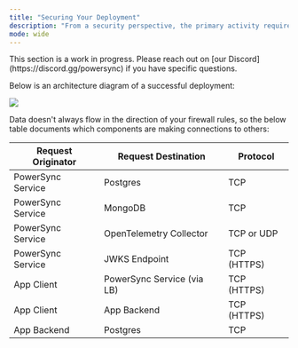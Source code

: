```yaml
---
title: "Securing Your Deployment"
description: "From a security perspective, the primary activity required will be placing a load balancer with TLS in front of PowerSync. "
mode: wide
---
```


<Info>
  This section is a work in progress. Please reach out on [our Discord](https://discord.gg/powersync) if you have specific questions.
</Info>

Below is an architecture diagram of a successful deployment:

<Frame caption="PowerSync Deployment Architecture">
  <img src="/images/self-hosting-2.avif"/>
</Frame>

Data doesn't always flow in the direction of your firewall rules, so the below table documents which components are making connections to others:

| Request Originator | Request Destination        | Protocol    |
| ------------------ | -------------------------- | ----------- |
| PowerSync Service  | Postgres                   | TCP         |
| PowerSync Service  | MongoDB                    | TCP         |
| PowerSync Service  | OpenTelemetry Collector    | TCP or UDP  |
| PowerSync Service  | JWKS Endpoint              | TCP (HTTPS) |
| App Client         | PowerSync Service (via LB) | TCP (HTTPS) |
| App Client         | App Backend                | TCP (HTTPS) |
| App Backend        | Postgres                   | TCP         |
